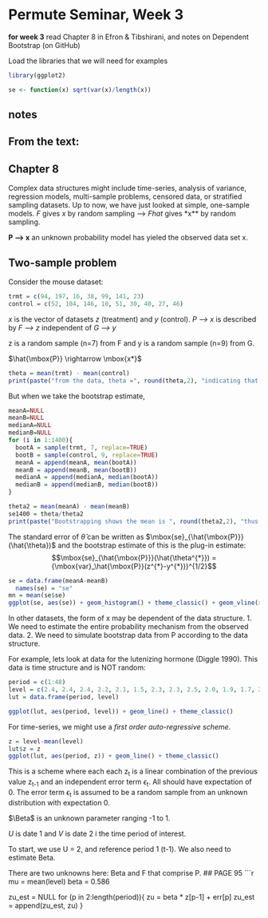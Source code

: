Permute Seminar, Week 3
========================================================
**for week 3** read Chapter 8 in Efron & Tibshirani, and notes on Dependent Bootstrap (on GitHub)

Load the libraries that we will need for examples
```r
library(ggplot2)

se <- function(x) sqrt(var(x)/length(x))
```

**notes**
---------


**From the text:**
--------------------
Chapter 8
----------

Complex data structures might include time-series, analysis of variance, regression models, multi-sample problems, censored data, or stratified sampling datasets.
Up to now, we have just looked at simple, one-sample models.
*F* gives *x* by random sampling --> *Fhat* gives *x** by random sampling.

**P --> x** an unknown probability model has yieled the observed data set x.

Two-sample problem
---------------------
Consider the mouse dataset:
```r
trmt = c(94, 197, 16, 38, 99, 141, 23)
control = c(52, 104, 146, 10, 51, 30, 40, 27, 46)
```

*x* is the vector of datasets *z* (treatment) and *y* (control).
*P --> x* is described by *F --> z* independent of *G --> y*

z is a random sample (n=7) from F and y is a random sample (n=9) from G.

$\hat{\mbox{P}} \rightarrow \mbox{x*}$

```r
theta = mean(trmt) - mean(control)
print(paste("from the data, theta =", round(theta,2), "indicating that the treatment works"))
```

But when we take the bootstrap estimate,
```r
meanA=NULL
meanB=NULL
medianA=NULL
medianB=NULL
for (i in 1:1400){
  bootA = sample(trmt, 7, replace=TRUE)
  bootB = sample(control, 9, replace=TRUE)
  meanA = append(meanA, mean(bootA))
  meanB = append(meanB, mean(bootB))
  medianA = append(medianA, median(bootA))
  medianB = append(medianB, median(bootB))
}

theta2 = mean(meanA) - mean(meanB)
se1400 = theta/theta2
print(paste("Bootstrapping shows the mean is ", round(theta2,2), "thus the value is only", round(se1400, 2), "standard errors from zero, and thus NOT strong evidence that the treatment works."))
```

The standard error of $\hat{\theta}$ can be written as $\mbox{se}_{\hat{\mbox{P}}}(\hat{\theta})$ and the bootstrap estimate of this is the plug-in estimate:
 $$\mbox{se}_{\hat{\mbox{P}}}(\hat{\theta^{*}}) = {\mbox{var}_\hat{\mbox{P}}(z^{*}-y^{*})}^{1/2}$$
 
```r
se = data.frame(meanA-meanB)
  names(se) = "se"
mn = mean(se$se)
ggplot(se, aes(se)) + geom_histogram() + theme_classic() + geom_vline(xintercept=mn, col="indianred", size=2)
```


In other datasets, the form of x may be dependent of the data structure. 
1. We need to estimate the entire probability mechanism from the observed data.
2. We need to simulate bootstrap data from P according to the data structure.

For example, lets look at data for the lutenizing hormone (Diggle 1990). This data is time structure and is NOT random:
```r
period = c(1:48)
level = c(2.4, 2.4, 2.4, 2.2, 2.1, 1.5, 2.3, 2.3, 2.5, 2.0, 1.9, 1.7, 2.2, 1.8, 3.2, 3.2, 2.7, 2.2, 2.2, 1.9, 1.9, 1.8, 2.7, 3.0, 2.3, 2.0, 2.0, 2.9, 2.9, 2.7, 2.7, 2.3, 2.6, 2.4, 1.8, 1.7, 1.4, 1.4, 2.1, 3.3, 3.5, 3.5, 3.1, 2.6, 2.1, 3.4, 3.0, 2.9)
lut = data.frame(period, level)

ggplot(lut, aes(period, level)) + geom_line() + theme_classic()
```

For time-series, we might use a *first order auto-regressive scheme*. 
```r
z = level-mean(level)
lut$z = z
ggplot(lut, aes(period, z)) + geom_line() + theme_classic()
```

This is a scheme where each each $\mbox{z}_\mbox{t}$ is a linear combination of the previous value $\mbox{z}_\mbox{t-1}$ and an independent error term $\epsilon_\mbox{t}$. All should have expectation of 0. The error term $\epsilon_\mbox{t}$ is assumed to be a random sample from an unknown distribution with expectation 0.

$\Beta$ is an unknown parameter ranging -1 to 1.

*U* is date 1 and *V* is date 2 i the time period of interest.

To start, we use U = 2, and reference period 1 (t-1). We also need to estimate Beta.

There are two unknowns here: Beta and F that comprise P.  ## PAGE 95
```r
mu = mean(level)
beta = 0.586

zu_est = NULL
for (p in 2:length(period)){
  zu = beta * z[p-1] + err[p]
  zu_est = append(zu_est, zu)
}





